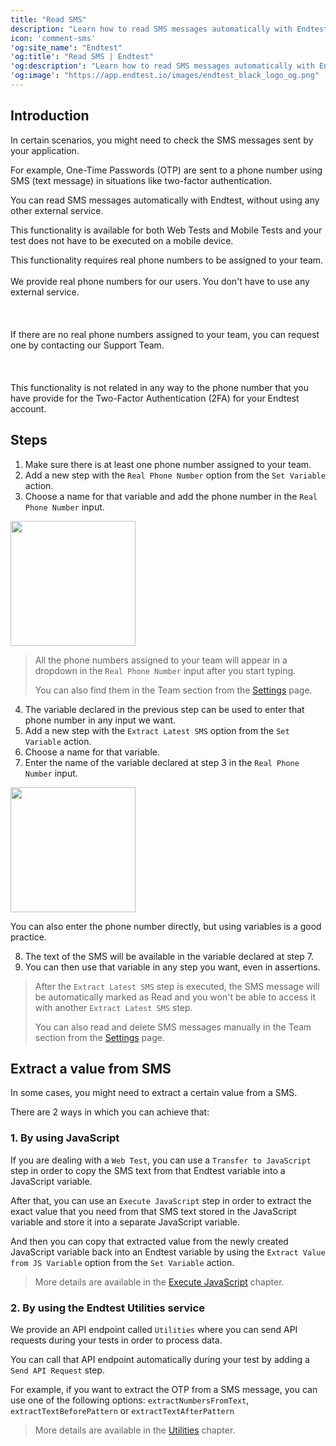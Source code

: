 ```yaml
---
title: "Read SMS"
description: "Learn how to read SMS messages automatically with Endtest"
icon: 'comment-sms'
'og:site_name': "Endtest"
'og:title': "Read SMS | Endtest"
'og:description': "Learn how to read SMS messages automatically with Endtest"
'og:image': "https://app.endtest.io/images/endtest_black_logo_og.png"
---
```

## Introduction

In certain scenarios, you might need to check the SMS messages sent by your application.

For example, One-Time Passwords (OTP) are sent to a phone number using SMS (text message) in situations like two-factor authentication.

You can read SMS messages automatically with Endtest, without using any other external service.

This functionality is available for both Web Tests and Mobile Tests and your test does not have to be executed on a mobile device.

<Note> This functionality requires real phone numbers to be assigned to your team. <br></br> We provide real phone numbers for our users. You don't have to use any external service. <br></br><br></br> If there are no real phone numbers assigned to your team, you can request one by contacting our Support Team. <br></br><br></br> This functionality is not related in any way to the phone number that you have provide for the Two-Factor Authentication (2FA) for your Endtest account. </Note>

## Steps

1. Make sure there is at least one phone number assigned to your team.
2. Add a new step with the `Real Phone Number` option from the `Set Variable` action.
3. Choose a name for that variable and add the phone number in the `Real Phone Number` input.

<img height="200" src="https://app.endtest.io/images/real_phone_number_variable.png" />

> All the phone numbers assigned to your team will appear in a dropdown in the `Real Phone Number` input after you start typing.
>
> You can also find them in the Team section from the <a class="endtest_link" href="https://app.endtest.io/settings">Settings</a> page.
>

4. The variable declared in the previous step can be used to enter that phone number in any input we want.
5. Add a new step with the `Extract Latest SMS` option from the `Set Variable` action.
6. Choose a name for that variable.
7. Enter the name of the variable declared at step 3 in the `Real Phone Number` input.

<img height="200" src="https://app.endtest.io/images/endtest_sms_step.png" />

<Tip> You can also enter the phone number directly, but using variables is a good practice. </Tip>

8. The text of the SMS will be available in the variable declared at step 7.
9. You can then use that variable in any step you want, even in assertions.

> After the `Extract Latest SMS` step is executed, the SMS message will be automatically marked as Read and you won't be able to access it with another `Extract Latest SMS` step.
>
> You can also read and delete SMS messages manually in the Team section from the <a class="endtest_link" href="https://app.endtest.io/settings">Settings</a> page.
>

## Extract a value from SMS

In some cases, you might need to extract a certain value from a SMS.

There are 2 ways in which you can achieve that:

### 1. By using JavaScript

If you are dealing with a `Web Test`, you can use a `Transfer to JavaScript` step in order to copy the SMS text from that Endtest variable into a JavaScript variable.

After that, you can use an `Execute JavaScript` step in order to extract the exact value that you need from that SMS text stored in the JavaScript variable and store it into a separate JavaScript variable.

And then you can copy that extracted value from the newly created JavaScript variable back into an Endtest variable by using the `Extract Value from JS Variable` option from the `Set Variable` action.

> More details are available in the <a class="endtest_link" href="/web-tests/execute-javascript/">Execute JavaScript</a> chapter.
>

### 2. By using the Endtest Utilities service

We provide an API endpoint called `Utilities` where you can send API requests during your tests in order to process data.

You can call that API endpoint automatically during your test by adding a `Send API Request` step.

For example, if you want to extract the OTP from a SMS message, you can use one of the following options: `extractNumbersFromText`, `extractTextBeforePattern` or `extractTextAfterPattern`

> More details are available in the <a class="endtest_link" href="/advanced/utilities/">Utilities</a> chapter.
